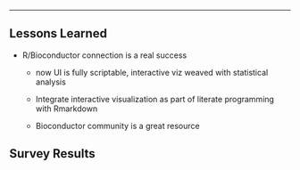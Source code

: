 
---

## Lessons Learned

- R/Bioconductor connection is a real success
  - now UI is fully scriptable, interactive viz weaved with 
  statistical analysis
  
  - Integrate interactive visualization as part of literate
  programming with Rmarkdown
  
  - Bioconductor community is a great resource
  
## Survey Results

